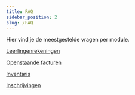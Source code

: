 ```yaml
---
title: FAQ
sidebar_position: 2
slug: /FAQ
---
```


Hier vind je de meestgestelde vragen per module. 

[Leerlingenrekeningen](/leerlingenrekeningen/FAQ/)

[Openstaande facturen](/openstaande_facturen/FAQ/)

[Inventaris](/inventaris/FAQ/)

[Inschrijvingen](/inschrijvingen/FAQ/)

